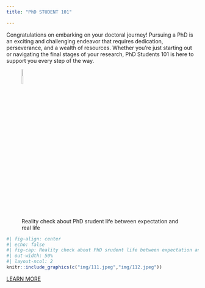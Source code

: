 ```yaml
---
title: "PhD STUDENT 101"

---
```


Congratulations on embarking on your doctoral journey! Pursuing a PhD is an exciting and challenging endeavor that requires dedication, perseverance, and a wealth of resources. Whether you're just starting out or navigating the final stages of your research, PhD Students 101 is here to support you every step of the way.

![Reality check about PhD srudent life between expectation and real life](/img/111.jpeg){width=10%}

```r
#| fig-align: center
#| echo: false
#| fig-cap: Reality check about PhD srudent life between expectation and real life
#| out-width: 50%
#| layout-ncol: 2
knitr::include_graphics(c("img/111.jpeg","img/112.jpeg"))
```

[LEARN MORE](https://www.google.com)


